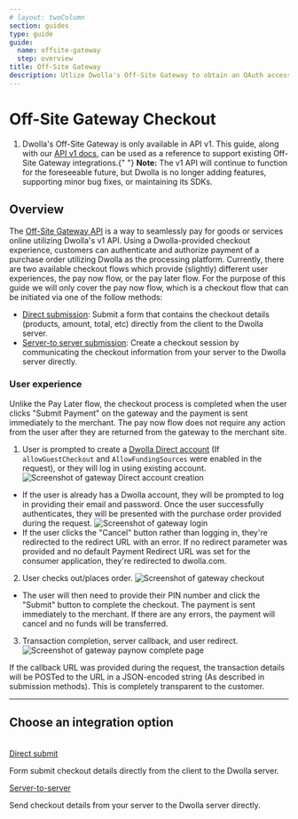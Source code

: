 ```yaml
---
# layout: twoColumn
section: guides
type: guide
guide:
  name: offsite-gateway
  step: overview
title: Off-Site Gateway
description: Utlize Dwolla's Off-Site Gateway to obtain an OAuth access token, used to access data in the Dwolla API on behalf of a user or application.
---
```


# Off-Site Gateway Checkout

<ol className="alerts">
  <li className="alert icon-alert-info">
    Dwolla's Off-Site Gateway is only available in API v1. This guide, along
    with our <a href="https://docs.dwolla.com/#checkouts">API v1 docs</a>, can
    be used as a reference to support existing Off-Site Gateway integrations.{" "}
    <strong>Note:</strong> The v1 API will continue to function for the
    foreseeable future, but Dwolla is no longer adding features, supporting
    minor bug fixes, or maintaining its SDKs.
  </li>
</ol>

## Overview

The [Off-Site Gateway API](https://docs.dwolla.com/#checkouts) is a way to seamlessly pay for goods or services online utilizing Dwolla's v1 API. Using a Dwolla-provided checkout experience, customers can authenticate and authorize payment of a purchase order utilizing Dwolla as the processing platform. Currently, there are two available checkout flows which provide (slightly) different user experiences, the pay now flow, or the pay later flow. For the purpose of this guide we will only cover the pay now flow, which is a checkout flow that can be initiated via one of the follow methods:

- [Direct submission](/guides/offsite-gateway/direct-submit.html): Submit a form that contains the checkout details (products, amount, total, etc) directly from the client to the Dwolla server.
- [Server-to server submission](/guides/offsite-gateway/server-to-server.html): Create a checkout session by communicating the checkout information from your server to the Dwolla server directly.

### User experience

Unlike the Pay Later flow, the checkout process is completed when the user clicks "Submit Payment" on the gateway and the payment is sent immediately to the merchant. The pay now flow does not require any action from the user after they are returned from the gateway to the merchant site.

1. User is prompted to create a [Dwolla Direct account](https://developers.dwolla.com/resources/account-types/transfer-accounts.html) (If `allowGuestCheckout` and `AllowFundingSources` were enabled in the request), or they will log in using existing account.
   ![Screenshot of gateway Direct account creation](gateway/createDirect.png "Dwolla Direct account creation")

- If the user is already has a Dwolla account, they will be prompted to log in providing their email and password. Once the user successfully authenticates, they will be presented with the purchase order provided during the request.
  ![Screenshot of gateway login](gateway/login.png "Off-site gateway login")
- If the user clicks the "Cancel" button rather than logging in, they're redirected to the redirect URL with an error. If no redirect parameter was provided and no default Payment Redirect URL was set for the consumer application, they're redirected to dwolla.com.

2. User checks out/places order.
   ![Screenshot of gateway checkout](gateway/checkout.png "Off-site gateway checkout")

- The user will then need to provide their PIN number and click the "Submit" button to complete the checkout. The payment is sent immediately to the merchant. If there are any errors, the payment will cancel and no funds will be transferred.

3. Transaction completion, server callback, and user redirect.
   ![Screenshot of gateway paynow complete page](gateway/paynow_complete.png "Off-Site Gateway paynow complete")

If the callback URL was provided during the request, the transaction details will be POSTed to the URL in a JSON-encoded string (As described in submission methods). This is completely transparent to the customer.

---

## Choose an integration option

<br />
<nav className="decision-nav">
  <div>
    <a href="direct-submit.html">Direct submit</a>
    <p>
      Form submit checkout details directly from the client to the Dwolla
      server.
    </p>
  </div>
  <div>
    <a href="server-to-server.html">Server-to-server</a>
    <p>Send checkout details from your server to the Dwolla server directly.</p>
  </div>
</nav>
